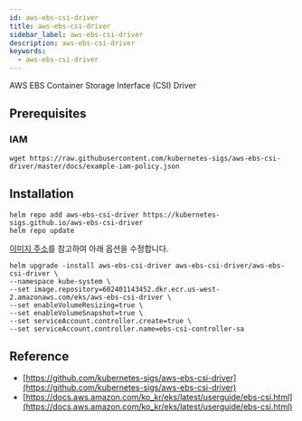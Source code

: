 ```yaml
---
id: aws-ebs-csi-driver
title: aws-ebs-csi-driver
sidebar_label: aws-ebs-csi-driver
description: aws-ebs-csi-driver
keywords:
  - aws-ebs-csi-driver
---
```


AWS EBS Container Storage Interface (CSI) Driver

## Prerequisites

### IAM

```shell
wget https://raw.githubusercontent.com/kubernetes-sigs/aws-ebs-csi-driver/master/docs/example-iam-policy.json
```

## Installation

```shell
helm repo add aws-ebs-csi-driver https://kubernetes-sigs.github.io/aws-ebs-csi-driver
helm repo update
```

[이미지 주소](https://docs.aws.amazon.com/ko_kr/eks/latest/userguide/add-ons-images.html)를 참고하여 아래 옵션을 수정합니다.

```shell
helm upgrade -install aws-ebs-csi-driver aws-ebs-csi-driver/aws-ebs-csi-driver \
--namespace kube-system \
--set image.repository=602401143452.dkr.ecr.us-west-2.amazonaws.com/eks/aws-ebs-csi-driver \
--set enableVolumeResizing=true \
--set enableVolumeSnapshot=true \
--set serviceAccount.controller.create=true \
--set serviceAccount.controller.name=ebs-csi-controller-sa
```

## Reference

- [https://github.com/kubernetes-sigs/aws-ebs-csi-driver](https://github.com/kubernetes-sigs/aws-ebs-csi-driver)
- [https://docs.aws.amazon.com/ko_kr/eks/latest/userguide/ebs-csi.html](https://docs.aws.amazon.com/ko_kr/eks/latest/userguide/ebs-csi.html)
